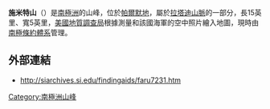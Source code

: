 '''施米特山'''（{{lang-en|Schmitt Mesa}}）是[[南極洲|南極洲]]的山峰，位於[[帕爾默地|帕爾默地]]，屬於[[拉塔迪山脈|拉塔迪山脈]]的一部分，長15英里、寬5英里，[[美國地質調查局|美國地質調查局]]根據測量和該國海軍的空中照片繪入地圖，現時由[[南極條約體系|南極條約體系]]管理。

==外部連結==
*http://siarchives.si.edu/findingaids/faru7231.htm {{Wayback|url=http://siarchives.si.edu/findingaids/faru7231.htm |date=20090614151404 }}

{{Antarctica-geo-stub}}
[[Category:南極洲山峰|Category:南極洲山峰]]